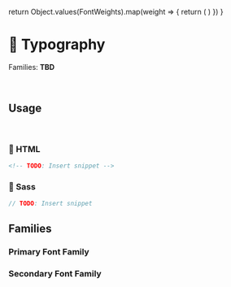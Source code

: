 
<Meta title='Blocks/Typography' />

  return Object.values(FontWeights).map(weight => {
    return (
      <Typeset
        fontFamily={family}
        fontSizes={Object.values(FontSizes)}
        fontWeight={weight}
      />
    )
  })
}

# 🚧 Typography

Families: **TBD**

<br />

## Usage

<br />

### 🚧 HTML

```html
<!-- TODO: Insert snippet -->
```

### 🚧 Sass

```scss
// TODO: Insert snippet
```

## Families

### Primary Font Family

<!--
<div>{getTypset(FontFamilies.Primary)}</div>
-->

### Secondary Font Family

<!--
<div>{getTypset(FontFamilies.Primary)}</div>
-->

